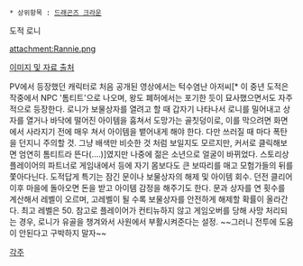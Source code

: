  * 상위항목 : [[드래곤즈 크라운]]

{{{+1 '''Rannie The Thief''' }}}
도적 로니

attachment:Rannie.png

[http://dragons-crown.wikia.com/wiki/Rannie  이미지 및 자료 출처]

PV에서 등장했던 캐릭터로 처음 공개된 영상에서는 턱수염난 아저씨[* 이 중년 도적은 작중에서 NPC '톰티트'으로 나오며, 왕도 폐허에서는 포기한 듯이 묘사했으면서도 자주 적으로 등장한다. 로니가 보물상자를 열려고 할 때 갑자기 나타나서 로니를 밀어내고 상자를 열거나 바닥에 떨어진 아이템을 훔쳐서 도망가는 골칫덩이로, 이를 막으려면 화면에서 사라지기 전에 매우 쳐서 아이템을 뱉어내게 해야 한다. 다만 쓰러질 때 마다 폭탄을 던지니 주의할 것. 그냥 배색만 비슷한 것 처럼 보일지도 모르지만, 커서로 클릭해보면 엄연히 톰티트라 뜬다(....)]였지만 나중에 젊은 소년으로 얼굴이 바뀌었다. 
스토리상 플레이어의 파트너로 게임내에서 등에 자기 몸보다도 큰 보따리를 매고 모험가들의 뒤를 쫓아다닌다. 
도적답게 특기는 잠긴 문이나 보물상자의 해제 및 아이템 회수. 던전 클리어 이후 마을에 돌아오면 돈을 받고 아이템 감정을 해주기도 한다. 
문과 상자를 연 횟수를 계산해서 레벨이 오르며, 고레벨이 될 수록 보물상자를 안전하게 해제할 확률이 올라간다. 최고 레벨은 50. 
참고로 플레이어가 컨티뉴하지 않고 게임오버를 당해 사망 처리되는 경우, 로니가 유골을 챙겨와서 사원에서 부활시켜준다는 설정. 
~~그러니 전투에 도움이 안된다고 구박하지 말자~~

[[각주]]
